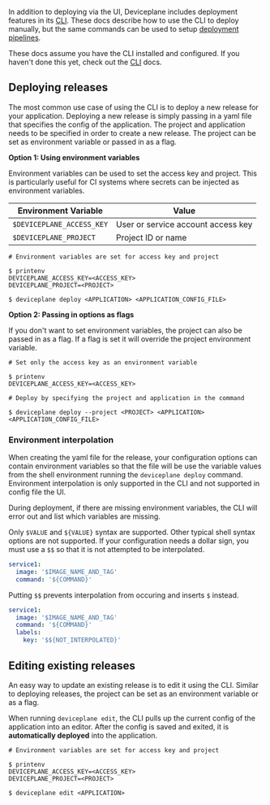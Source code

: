 
<Docs title="Deploying via CLI">

In addition to deploying via the UI, Deviceplane includes deployment features in its [CLI](../../cli). These docs describe how to use the CLI to deploy manually, but the same commands can be used to setup [deployment pipelines](../pipelines).

These docs assume you have the CLI installed and configured. If you haven't done this yet, check out the [CLI](../../cli) docs.

## Deploying releases

The most common use case of using the CLI is to deploy a new release for your application. Deploying a new release is simply passing in a yaml file that specifies the config of the application. The project and application needs to be specified in order to create a new release. The project can be set as environment variable or passed in as a flag.

**Option 1: Using environment variables**

Environment variables can be used to set the access key and project. This is particularly useful for CI systems where secrets can be injected as environment variables.

| Environment Variable    | Value                              |
| ----------------------- | ---------------------------------- |
| `$DEVICEPLANE_ACCESS_KEY`  | User or service account access key |
| `$DEVICEPLANE_PROJECT`     | Project ID or name                 |

```shell
# Environment variables are set for access key and project

$ printenv
DEVICEPLANE_ACCESS_KEY=<ACCESS_KEY>
DEVICEPLANE_PROJECT=<PROJECT>

$ deviceplane deploy <APPLICATION> <APPLICATION_CONFIG_FILE>
```

**Option 2: Passing in options as flags**

If you don't want to set environment variables, the project can also be passed in as a flag. If a flag is set it will override the project environment variable.

```shell
# Set only the access key as an environment variable

$ printenv
DEVICEPLANE_ACCESS_KEY=<ACCESS_KEY>

# Deploy by specifying the project and application in the command

$ deviceplane deploy --project <PROJECT> <APPLICATION> <APPLICATION_CONFIG_FILE>
```

### Environment interpolation

When creating the yaml file for the release, your configuration options can contain environment variables so that the file will be use the variable values from the shell environment running the `deviceplane deploy` command. Environment interpolation is only supported in the CLI and not supported in config file the UI.

During deployment, if there are missing environment variables, the CLI will error out and list which variables are missing.

Only `$VALUE` and `${VALUE}` syntax are supported. Other typical shell syntax options are not supported. If your configuration needs a dollar sign, you must use a `$$` so that it is not attempted to be interpolated.

```yaml
service1:
  image: '$IMAGE_NAME_AND_TAG'
  command: '${COMMAND}'
```

Putting `$$` prevents interpolation from occuring and inserts `$` instead.

```yaml
service1:
  image: '$IMAGE_NAME_AND_TAG'
  command: '${COMMAND}'
  labels:
    key: '$${NOT_INTERPOLATED}'
```

## Editing existing releases

An easy way to update an existing release is to edit it using the CLI. Similar to deploying releases, the project can be set as an environment variable or as a flag.

When running `deviceplane edit`, the CLI pulls up the current config of the application into an editor. After the config is saved and exited, it is **automatically deployed** into the application.

```shell
# Environment variables are set for access key and project

$ printenv
DEVICEPLANE_ACCESS_KEY=<ACCESS_KEY>
DEVICEPLANE_PROJECT=<PROJECT>

$ deviceplane edit <APPLICATION>
```

</Docs>
